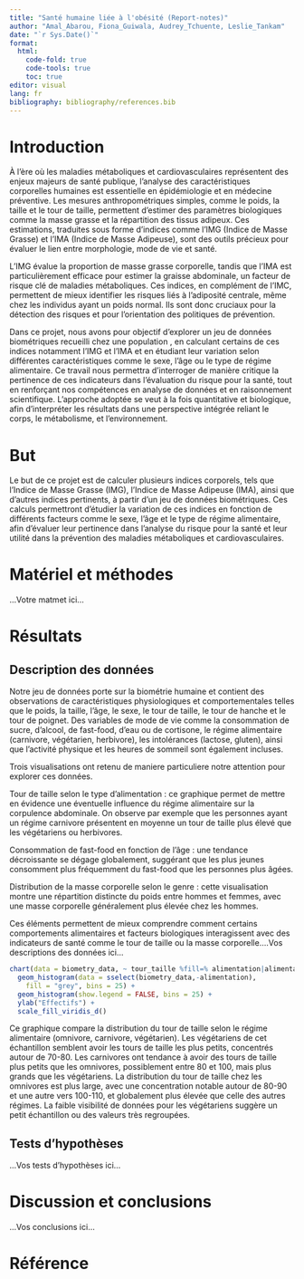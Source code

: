 ```yaml
---
title: "Santé humaine liée à l'obésité (Report-notes)"
author: "Amal_Abarou, Fiona_Guiwala, Audrey_Tchuente, Leslie_Tankam"
date: "`r Sys.Date()`"
format:
  html:
    code-fold: true
    code-tools: true
    toc: true
editor: visual
lang: fr
bibliography: bibliography/references.bib
---
```


<!--% Complétez l'entête en définissant un titre qui soit représentatif de votre travail. Indiquez aussi les noms des auteurs. -->

<!--# Dans les différentes sections, vous trouverez des indicateurs "...Vos XXX ici..." Vous devez bien sûr REMPLACER ces indicateurs par votre propre texte. Ne les laissez pas dans votre version finale du document. Vous devez travailler dans le même document (pas question de faire un document séparé par étudiant). Gérez les conflits éventuels. -->

# Introduction

<!--% Sur base de la bibliographie (lecture de l'article fourni et de vos propres recherches sur Internet), rédigez une introduction du sujet en 3 à 4 paragraphes. Cette introduction doit guider le lecteur vers votre but. Vous devez citer vos sources, c'est-à-dire qu’il faut indiquer au minimum la référence bibliographique fournie de manière correcte (inspirez-vous de ce qui est indiqué dans le bloc-notes, mais reformulez : un simple copier-coller de l'introduction du bloc-notes n'est PAS considéré comme l'exercice réalisé !) -->

<!--# Ce projet porte sur la santé humaine liée à l'obésité, à la façon de se nourrir et aux activités réalisées (plus ou moins sédentaire ou actif) ... Réalisez des recherches bibliographiques afin d'avoir une vision précise de la thématique. Existe-t-il des indicateurs calculables pour quantifier l'état de santé d'un individu, par exemple ? Naturellement, ces indicateurs doivent être calculables sur bases des variables mesurées dans votre jeu de données. Focalisez-vous donc sur ces variables-là. -->

À l’ère où les maladies métaboliques et cardiovasculaires représentent des enjeux majeurs de santé publique, l’analyse des caractéristiques corporelles humaines est essentielle en épidémiologie et en médecine préventive. Les mesures anthropométriques simples, comme le poids, la taille et le tour de taille, permettent d’estimer des paramètres biologiques comme la masse grasse et la répartition des tissus adipeux. Ces estimations, traduites sous forme d’indices comme l’IMG (Indice de Masse Grasse) et l’IMA (Indice de Masse Adipeuse), sont des outils précieux pour évaluer le lien entre morphologie, mode de vie et santé.

L’IMG évalue la proportion de masse grasse corporelle, tandis que l’IMA est particulièrement efficace pour estimer la graisse abdominale, un facteur de risque clé de maladies métaboliques. Ces indices, en complément de l'IMC, permettent de mieux identifier les risques liés à l'adiposité centrale, même chez les individus ayant un poids normal. Ils sont donc cruciaux pour la détection des risques et pour l’orientation des politiques de prévention.

Dans ce projet, nous avons pour objectif d’explorer un jeu de données biométriques recueilli chez une population , en calculant certains de ces indices notamment l’IMG et l’IMA et en étudiant leur variation selon différentes caractéristiques comme le sexe, l’âge ou le type de régime alimentaire. Ce travail nous permettra d’interroger de manière critique la pertinence de ces indicateurs dans l’évaluation du risque pour la santé, tout en renforçant nos compétences en analyse de données et en raisonnement scientifique. L’approche adoptée se veut à la fois quantitative et biologique, afin d’interpréter les résultats dans une perspective intégrée reliant le corps, le métabolisme, et l’environnement.

# But

<!--% Formulez ici de façon concise et précise votre question de recherche en 1 à 2 phrases. -->

Le but de ce projet est de calculer plusieurs indices corporels, tels que l'Indice de Masse Grasse (IMG), l'Indice de Masse Adipeuse (IMA), ainsi que d'autres indices pertinents, à partir d'un jeu de données biométriques. Ces calculs permettront d'étudier la variation de ces indices en fonction de différents facteurs comme le sexe, l'âge et le type de régime alimentaire, afin d'évaluer leur pertinence dans l'analyse du risque pour la santé et leur utilité dans la prévention des maladies métaboliques et cardiovasculaires.



# Matériel et méthodes

<!--% Cette section doit comprendre une explication technique sur les mesures effectuées et sur le protocole relatif à l'acquisition des données en 3 à 4 paragraphes. Vous ajouterez aussi un paragraphe qui détaille les outils logiciels et statistiques utilisés (logiciels et versions des logiciels). Un simple copier-coller du matériel et méthodes du bloc-notes ne sera PAS considéré comme acceptable. -->

...Votre matmet ici...

# Résultats

## Description des données

<!--% Extrayez les quelques éléments les plus pertinents (3 à 5) de votre document `human_notebook.qmd` pour décrire les données de manière cohérente par rapport au but. Reprenez les interprétations en les reformulant de manière concise pour former un texte qui se lit en continu (donc un texte plus construit que ce que vous avez indiqué dans le bloc-notes). -->

<!--# N'oubliez pas que ce document doit pouvoir compiler indépendamment du reste. Cela implique que vous ajoutiez un chunk d'importation des données et que vous recalculiez tout ce qui doit l'être... Par contre, un simple copier-coller de toute la partie résultats du bloc-notes ne sera pas considéré comme un travail réalisé : vous devez sélectionner, et éventuellement remanier un peu le code, pour ne conserver que ce qui est utile ici. -->

Notre jeu de données porte sur la biométrie humaine et contient des observations de caractéristiques physiologiques et comportementales telles que le poids, la taille, l'âge, le sexe, le tour de taille, le tour de hanche et le tour de poignet. Des variables de mode de vie comme la consommation de sucre, d'alcool, de fast-food, d'eau ou de cortisone, le régime alimentaire (carnivore, végétarien, herbivore), les intolérances (lactose, gluten), ainsi que l'activité physique et les heures de sommeil sont également incluses.

Trois visualisations ont retenu de maniere particuliere notre attention pour explorer ces données.

Tour de taille selon le type d'alimentation : ce graphique permet de mettre en évidence une éventuelle influence du régime alimentaire sur la corpulence abdominale. On observe par exemple que les personnes ayant un régime carnivore présentent en moyenne un tour de taille plus élevé que les végétariens ou herbivores.

Consommation de fast-food en fonction de l'âge : une tendance décroissante se dégage globalement, suggérant que les plus jeunes consomment plus fréquemment du fast-food que les personnes plus âgées.

Distribution de la masse corporelle selon le genre : cette visualisation montre une répartition distincte du poids entre hommes et femmes, avec une masse corporelle généralement plus élevée chez les hommes.

Ces éléments permettent de mieux comprendre comment certains comportements alimentaires et facteurs biologiques interagissent avec des indicateurs de santé comme le tour de taille ou la masse corporelle....Vos descriptions des données ici...

```r
chart(data = biometry_data, ~ tour_taille %fill=% alimentation|alimentation) +
  geom_histogram(data = sselect(biometry_data,-alimentation),
    fill = "grey", bins = 25) + 
  geom_histogram(show.legend = FALSE, bins = 25) +
  ylab("Effectifs") +
  scale_fill_viridis_d()
```

Ce graphique compare la distribution du tour de taille selon le régime alimentaire (omnivore, carnivore, végétarien). Les végétariens de cet échantillon semblent avoir les tours de taille les plus petits, concentrés autour de 70-80. Les carnivores ont tendance à avoir des tours de taille plus petits que les omnivores, possiblement entre 80 et 100, mais plus grands que les végétariens. La distribution du tour de taille chez les omnivores est plus large, avec une concentration notable autour de 80-90 et une autre vers 100-110, et globalement plus élevée que celle des autres régimes. La faible visibilité de données pour les végétariens suggère un petit échantillon ou des valeurs très regroupées.

## Tests d'hypothèses

<!--% Sélectionnez les 4 tests d'hypothèses les plus pertinents depuis `human_notebook.qmd`, ainsi bien sûr que les calculs des indices nécessaires que vous placerez juste au-dessus de vos tests. Ces tests doivent répondre à votre question de recherche (le but). Reformulez les interprétations pour former un texte qui se lit en continu. -->

...Vos tests d'hypothèses ici...

# Discussion et conclusions

<!--% Reprenez les résultats obtenus, discutez-les d'un point de vue biologique en 4 à 5 paragraphes et concluez votre travail. Vous pouvez les mettre également en relation avec vos recherches bibliographiques dans cette section. -->

...Vos conclusions ici...

<!--# Important : ce document doit compiler SANS ERREURS avec le bouton 'Rendu' sinon le travail sera sanctionné lourdement. La compilation du document Quarto est maintenant considérée comme acquise. -->

# Référence

<!--% N'indiquez rien ci-dessous. Quarto se chargera de rajouter vos références bibliographiques automatiquement. -->
